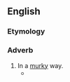 ==English==

===Etymology===
{{suffix|en|murky|ly}}

===Adverb===
{{en-adv}}

# In a [[murky]] way.
#* {{quote-book|1=en|year=1902|year_published=1980|author=Barbara Baynton|authorlink=Barbara Baynton|title=Bush Studies|series=Portable Australian Authors: Barbara Baynton|editors=Sally Krimmer; Alan Lawson|publisher=University of Queensland Press|location=St Lucia|page=16|passage=
That quivering wail from the billabong lying '''murkily''' mystic towards the East was only the cry of the fearing curlew.}}